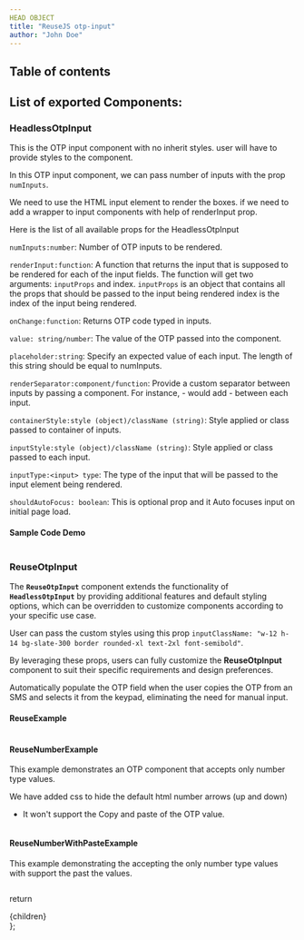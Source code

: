 ```yaml
---
HEAD OBJECT
title: "ReuseJS otp-input"
author: "John Doe"
---
```




## Table of contents

## List of exported Components:

### HeadlessOtpInput 

This is the OTP input component with no inherit styles. user will have to provide styles to the component.

In this OTP input component, we can pass  number of inputs with the prop `numInputs`.

We need to use the HTML input element to render the boxes. if we need to add a wrapper to input components with help of renderInput prop. 

Here is the list of all available props for the HeadlessOtpInput

`numInputs:number`: Number of OTP inputs to be rendered.

`renderInput:function`: A function that returns the input that is supposed to be rendered for each of the input fields. The function will get two arguments: `inputProps` and index. `inputProps` is an object that contains all the props that should be passed to the input being rendered index is the index of the input being rendered.

`onChange:function`: Returns OTP code typed in inputs.

`value: string/number`: The value of the OTP passed into the component.

`placeholder:string`: Specify an expected value of each input. The length of this string should be equal to numInputs.

`renderSeparator:component/function`: Provide a custom separator between inputs by passing a component. For instance, <span>-</span> would add - between each input.

`containerStyle:style (object)/className (string)`: Style applied or class passed to container of inputs.

`inputStyle:style (object)/className (string)`: Style applied or class passed to each input.

`inputType:<input> type`: The type of the input that will be passed to the input element being rendered.

`shouldAutoFocus: boolean`: This is optional prop and it Auto focuses input on initial page load.



#### Sample Code Demo

<Sample/>

```js path=../../components/otp-input/Sample name=Sample
```


### ReuseOtpInput

The **`ReuseOtpInput`** component extends the functionality of **`HeadlessOtpInput`** by providing additional features and default styling options, which can be overridden to customize components according to your specific use case.

User can pass the custom styles using this prop `inputClassName: "w-12 h-14 bg-slate-300 border rounded-xl text-2xl font-semibold"`. 

By leveraging these props, users can fully customize the **ReuseOtpInput** component to suit their specific requirements and design preferences.

Automatically populate the OTP field when the user copies the OTP from an SMS and selects it from the keypad, eliminating the need for manual input.


#### ReuseExample

<ReuseExample/>

```js path=../../components/otp-input/ReuseExample name=ReuseExample
```

#### ReuseNumberExample

This example demonstrates an OTP component that accepts only number type values.

 We have added css to hide the default html number arrows (up and down)

* It won't support the Copy and paste of the OTP value. 

<ReuseNumberExample/>

```js path=../../components/otp-input/ReuseNumberExample name=ReuseNumberExample
```


#### ReuseNumberWithPasteExample

This example demonstrating the accepting the only number type values with support the past the values.

<ReuseNumberWithPasteExample/>

```js path=../../components/otp-input/ReuseNumberWithPasteExample name=ReuseNumberWithPasteExample
```




  return <div className="prose max-w-full mx-4 pb-10" >{children}</div>
};


